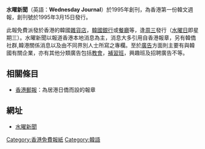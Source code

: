 {{unreferenced|time=2011-08-02T03:08:11+00:00}}

{{Infobox Newspaper
| 名稱      = 水曜新聞<br>Wednesday Journal
| 圖像      = Wednesday_journal_logo.png
| 圖像大小  = 240px
| type      = 周報(逢星期三)
| 語言      = [[韓語|韓語]]
| 網站      = [http://www.wednesdayjournal.net 水曜新聞]
}}

{{Infobox Korean name|
hangul=수요저널|
hanja=水曜저널|
rr=Suyo Jeoneol|
mr=Suyo Jonol|
}}
'''水曜新聞'''（英語：'''Wednesday Journal'''）於1995年創刊，為香港第一份韓文週報，創刊號於1995年3月15日發行。

此報免費派發於香港的韓國[[雜貨店|雜貨店]]，[[韓國銀行|韓國銀行]]或[[餐廳|餐廳]]等，逢[[周三|周三]]發行（[[水曜日|水曜日]]即星期三）。水曜新聞以報道香港本地消息為主，消息大多引用自香港報章，另有韓僑社群,韓港關係消息以及由不同界別人士所寫之專欄。至於[[廣告|廣告]]方面則主要有與韓國有關企業，亦有其他分類廣告包括[[教會|教會]]，[[補習班|補習班]]，興趣班及招聘廣告不等。

== 相關條目 ==
* [[香港郵報|香港郵報]]：為居港日僑而設的報章

== 網址 ==
* [http://www.wednesdayjournal.net 水曜新聞] {{Wayback|url=http://www.wednesdayjournal.net/ |date=20100627200508 }}

{{HK-media-stub}}
[[Category:香港免費報紙|Category:香港免費報紙]]
[[Category:韓語|Category:韓語]]